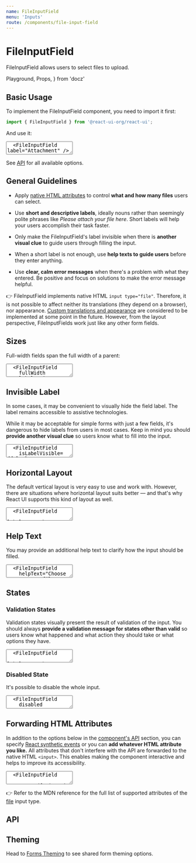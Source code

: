 ```yaml
---
name: FileInputField
menu: 'Inputs'
route: /components/file-input-field
---
```


# FileInputField

FileInputField allows users to select files to upload.

  Playground,
  Props,
} from 'docz'

## Basic Usage

To implement the FileInputField component, you need to import it first:

```js
import { FileInputField } from '@react-ui-org/react-ui';
```

And use it:

<textarea is="docoff-react-preview">
  <FileInputField label="Attachment" />
</textarea>

See [API](#api) for all available options.

## General Guidelines

- Apply [native HTML attributes](#forwarding-html-attributes) to control **what
  and how many files** users can select.

- Use **short and descriptive labels**, ideally nouns rather than seemingly
  polite phrases like _Please attach your file here_. Short labels will help
  your users accomplish their task faster.

- Only make the FileInputField's label invisible when there is **another visual
  clue** to guide users through filling the input.

- When a short label is not enough, use **help texts to guide users** before
  they enter anything.

- Use **clear, calm error messages** when there's a problem with what they
  entered. Be positive and focus on solutions to make the error message helpful.

👉 FileInputField implements native HTML `input type="file"`. Therefore, it is
not possible to affect neither its translations (they depend on a browser), nor
appearance.
[Custom translations and appearance](https://github.com/react-ui-org/react-ui/issues/244)
are considered to be implemented at some point in the future. However, from the
layout perspective, FileInputFields work just like any other form fields.

## Sizes

Full-width fields span the full width of a parent:

<textarea is="docoff-react-preview">
  <FileInputField
    fullWidth
    label="First name"
  />
</textarea>

## Invisible Label

In some cases, it may be convenient to visually hide the field label. The label
remains accessible to assistive technologies.

While it may be acceptable for simple forms with just a few fields, it's
dangerous to hide labels from users in most cases. Keep in mind you should
**provide another visual clue** so users know what to fill into the input.

<textarea is="docoff-react-preview">
  <FileInputField
    isLabelVisible={false}
    label="Attachment"
  />
</textarea>

## Horizontal Layout

The default vertical layout is very easy to use and work with. However, there
are situations where horizontal layout suits better — and that's why React UI
supports this kind of layout as well.

<textarea is="docoff-react-preview">
  <FileInputField
    label="Attachment"
    layout="horizontal"
  />
  <FileInputField
    fullWidth
    isLabelVisible={false}
    label="Attachment"
    layout="horizontal"
  />
</textarea>

## Help Text

You may provide an additional help text to clarify how the input should be
filled.

<textarea is="docoff-react-preview">
  <FileInputField
    helpText="Choose one or more files to upload."
    label="Attachment"
  />
  <FileInputField
    helpText="Choose one or more files to upload."
    label="Attachment"
    layout="horizontal"
  />
  <FileInputField
    fullWidth
    helpText="Choose one or more files to upload."
    label="Attachment"
    layout="horizontal"
  />
</textarea>

## States

### Validation States

Validation states visually present the result of validation of the input. You
should always **provide a validation message for states other than valid** so
users know what happened and what action they should take or what options they
have.

<textarea is="docoff-react-preview">
  <FileInputField
    label="Attachment"
    validationState="valid"
    validationText="Looks good!"
  />
  <FileInputField
    label="Attachment"
    validationState="invalid"
    validationText="Your file is too big. Please select something smaller."
  />
  <FileInputField
    label="Attachment"
    validationState="warning"
    validationText={`
      You selected more than 10 files.
      It may take some time before we process them.
    `}
  />
</textarea>

### Disabled State

It's possible to disable the whole input.

<textarea is="docoff-react-preview">
  <FileInputField
    disabled
    label="Attachment"
  />
</textarea>

## Forwarding HTML Attributes

In addition to the options below in the [component's API](#api) section, you
can specify [React synthetic events] or you can **add whatever HTML attribute
you like.** All attributes that don't interfere with the API are forwarded to
the native HTML `<input>`. This enables making the component interactive and
helps to improve its accessibility.

<textarea is="docoff-react-preview">
  <FileInputField
    accept=".pdf,.jpg,.jpeg,.png"
    helpText={`
      Choose up to 10 files. Allowed extensions are .pdf, .jpg, .jpeg, or .png.
      Size limit is 10 MB.
    `}
    label="Attachment"
    multiple
  />
</textarea>

👉 Refer to the MDN reference for the full list of supported attributes of the
[file] input type.

## API

<Props table of={FileInputField} />

## Theming

Head to [Forms Theming](/customize/theming/forms) to see shared form theming
options.

[React synthetic events]: https://reactjs.org/docs/events.html
[file]: https://developer.mozilla.org/en-US/docs/Web/HTML/Element/input/file#additional_attributes
